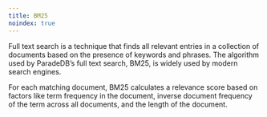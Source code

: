 ```yaml
---
title: BM25
noindex: true
---
```


Full text search is a technique that finds all relevant entries in a collection of documents based on the presence of keywords and phrases.
The algorithm used by ParadeDB’s full text search, BM25, is widely used by modern search engines.

For each matching document, BM25 calculates a relevance score based on factors like term frequency in the document, inverse document frequency of the term across all documents, and the length of the document.
